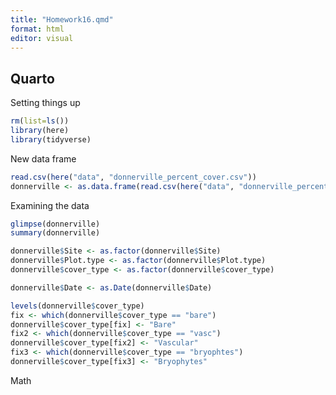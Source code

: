 ```yaml
---
title: "Homework16.qmd"
format: html
editor: visual
---
```


## Quarto

Setting things up

```r
rm(list=ls())
library(here)
library(tidyverse)
```

New data frame

```r
read.csv(here("data", "donnerville_percent_cover.csv"))
donnerville <- as.data.frame(read.csv(here("data", "donnerville_percent_cover.csv")))


```

Examining the data

```r
glimpse(donnerville)
summary(donnerville)

```

```r
donnerville$Site <- as.factor(donnerville$Site)
donnerville$Plot.type <- as.factor(donnerville$Plot.type)
donnerville$cover_type <- as.factor(donnerville$cover_type)

```

```r
donnerville$Date <- as.Date(donnerville$Date)
```

```r
levels(donnerville$cover_type)
fix <- which(donnerville$cover_type == "bare")
donnerville$cover_type[fix] <- "Bare"
fix2 <- which(donnerville$cover_type == "vasc")
donnerville$cover_type[fix2] <- "Vascular"
fix3 <- which(donnerville$cover_type == "bryophtes")
donnerville$cover_type[fix3] <- "Bryophytes"              
```

Math

```r

```
